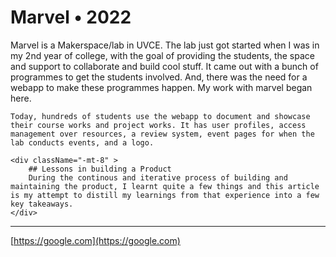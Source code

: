 # Marvel <span className="text-p-6 dark:text-p-5 font-normal" >• 2022</span>

<div className="grid grid-cols-1 md:grid-cols-3 md:gap-16">
    Marvel is a Makerspace/lab in UVCE. The lab just got started when I was in my 2nd year of college, with the goal of providing the students, the space and support to collaborate and build cool stuff. It came out with a bunch of programmes to get the students involved. And, there was the need for a webapp to make these programmes happen. My work with marvel began here.

    Today, hundreds of students use the webapp to document and showcase their course works and project works. It has user profiles, access management over resources, a review system, event pages for when the lab conducts events, and a logo.

    <div className="-mt-8" >
        ## Lessons in building a Product
        During the continous and iterative process of building and maintaining the product, I learnt quite a few things and this article is my attempt to distill my learnings from that experience into a few key takeaways.
    </div>

</div>

---

[https://google.com](https://google.com)
